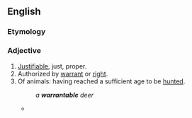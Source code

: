 ==English==

===Etymology===
{{suffix|en|warrant|able}}

===Adjective===
{{en-adj}}

# [[justifiable|Justifiable]], just, proper.
# Authorized by [[warrant]] or [[right]].
# Of animals: having reached a sufficient age to be [[hunt]]ed.
#: ''a '''warrantable''' deer''
#* {{quote-book|en|author=T[erence] H[anbury] White|authorlink=T. H. White|chapter=II|title={{w|The Once and Future King}}|location=New York, N.Y.|publisher={{w|G. P. Putnam's Sons}}|year=1958|section=book I (''The Sword in the Stone'')|isbn=978-0-399-10597-5|passage=They are the droppings of the beast pursued. The harbourer keeps them in his horn, to show to his master, and can tell by them whether it is a '''warrantable''' beast or otherwise, and what state it is in.}}